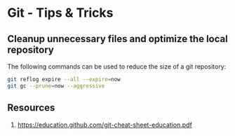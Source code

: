 # Git - Tips & Tricks

## Cleanup unnecessary files and optimize the local repository

The following commands can be used to reduce the size of a git repository:

```bash copy
git reflog expire --all --expire=now
git gc --prune=now --aggressive
```

## Resources

1. https://education.github.com/git-cheat-sheet-education.pdf